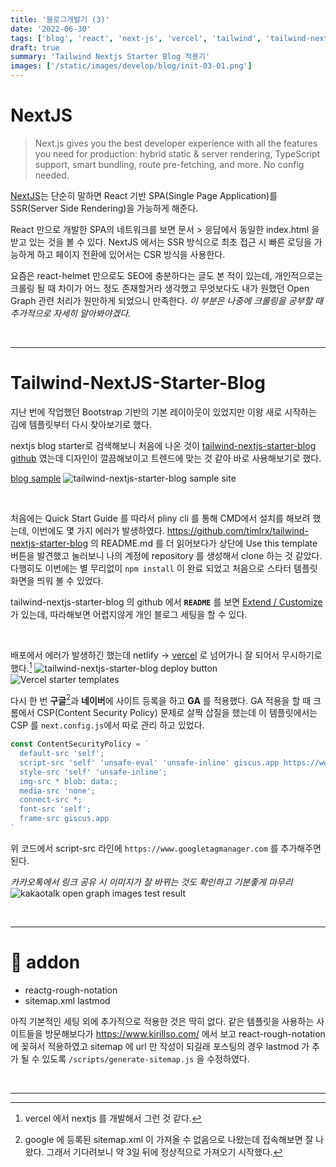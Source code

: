 ```yaml
---
title: '블로그개발기 (3)'
date: '2022-06-30'
tags: ['blog', 'react', 'next-js', 'vercel', 'tailwind', 'tailwind-nextjs-starter-blog']
draft: true
summary: 'Tailwind Nextjs Starter Blog 적용기'
images: ['/static/images/develop/blog/init-03-01.png']
---
```


# NextJS

> Next.js gives you the best developer experience with all the features you need for production: hybrid static & server rendering, TypeScript support, smart bundling, route pre-fetching, and more. No config needed.

[NextJS](https://nextjs.org/)는 단순히 말하면 React 기반 SPA(Single Page Application)를 SSR(Server Side Rendering)을 가능하게 해준다.

React 만으로 개발한 SPA의 네트워크를 보면 문서 > 응답에서 동일한 index.html 을 받고 있는 것을 볼 수 있다.
NextJS 에서는 SSR 방식으로 최초 접근 시 빠른 로딩을 가능하게 하고 페이지 전환에 있어서는 CSR 방식을 사용한다.

요즘은 react-helmet 만으로도 SEO에 충분하다는 글도 본 적이 있는데, 개인적으로는 크롤링 될 때 차이가 어느 정도 존재할거라 생각했고
무엇보다도 내가 원했던 Open Graph 관련 처리가 원만하게 되었으니 만족한다.
_이 부분은 나중에 크롤링을 공부할 때 추가적으로 자세히 알아봐야겠다._

<br/>

---

# Tailwind-NextJS-Starter-Blog

지난 번에 작업했던 Bootstrap 기반의 기본 레이아웃이 있었지만 이왕 새로 시작하는 김에 템플릿부터 다시 찾아보기로 했다.

nextjs blog starter로 검색해보니 처음에 나온 것이 <span color="#f36033">[tailwind-nextjs-starter-blog github](https://github.com/timlrx/tailwind-nextjs-starter-blog/)</span> 였는데 디자인이 깔끔해보이고 트렌드에 맞는 것 같아 바로 사용해보기로 했다.

[blog sample](https://tailwind-nextjs-starter-blog.vercel.app/)
![tailwind-nextjs-starter-blog sample site]('/static/images/develop/blog/init-03-01.png')

<br/>

처음에는 Quick Start Guide 를 따라서 pliny cli 를 통해 CMD에서 설치를 해보려 했는데, 이번에도 몇 가지 에러가 발생하였다.
https://github.com/timlrx/tailwind-nextjs-starter-blog 의 README.md 를 더 읽어보다가 상단에 Use this template 버튼을 발견했고 눌러보니 나의 계정에 repository 를 생성해서 clone 하는 것 같았다. 다행히도 이번에는 별 무리없이 `npm install` 이 완료 되었고 처음으로 스타터 템플릿 화면을 띄워 볼 수 있었다. 

tailwind-nextjs-starter-blog 의 github 에서 **`README`** 를 보면 [Extend / Customize](https://github.com/timlrx/tailwind-nextjs-starter-blog#extend--customize) 가 있는데, 따라해보면 어렵지않게 개인 블로그 세팅을 할 수 있다.

<br/>

배포에서 에러가 발생하긴 했는데 netlify → [vercel](https://vercel.com/) 로 넘어가니 잘 되어서 무시하기로 했다.[^1]
![tailwind-nextjs-starter-blog deploy button]('/static/images/develop/blog/init-03-02.png')
![Vercel starter templates]('/static/images/develop/blog/init-03-03.png')

다시 한 번 **구글**[^2]과 **네이버**에 사이트 등록을 하고 **GA** 를 적용했다.
GA 적용을 할 때 크롬에서 CSP(Content Security Policy) 문제로 살짝 삽질을 했는데 
이 템플릿에서는 CSP 를 `next.config.js`에서 따로 관리 하고 있었다.

```javascript
const ContentSecurityPolicy = `
  default-src 'self';
  script-src 'self' 'unsafe-eval' 'unsafe-inline' giscus.app https://www.googletagmanager.com;
  style-src 'self' 'unsafe-inline';
  img-src * blob: data:;
  media-src 'none';
  connect-src *;
  font-src 'self';
  frame-src giscus.app
`
```

위 코드에서 script-src 라인에 `https://www.googletagmanager.com` 를 추가해주면 된다.

_카카오톡에서 링크 공유 시 이미지가 잘 바뀌는 것도 확인하고 기분좋게 마무리_
![kakaotalk open graph images test result]('/static/images/develop/blog/init-03-04.png')

<br/>

---
# 🔔 addon
- reactg-rough-notation
- sitemap.xml lastmod

아직 기본적인 세팅 외에 추가적으로 적용한 것은 딱히 없다.
같은 템플릿을 사용하는 사이트들을 방문해보다가 https://www.kirillso.com/ 에서 보고 react-rough-notation 에 꽂혀서 적용하였고
sitemap 에 url 만 작성이 되길래 포스팅의 경우 lastmod 가 추가 될 수 있도록 `/scripts/generate-sitemap.js` 을 수정하였다.

<br/>

---
[^1]: vercel 에서 nextjs 를 개발해서 그런 것 같다.
[^2]: google 에 등록된 sitemap.xml 이 <span color='#f36033'>가져올 수 없음</span>으로 나왔는데 접속해보면 잘 나왔다. 그래서 기다려보니 약 3일 뒤에 정상적으로 가져오기 시작했다.

